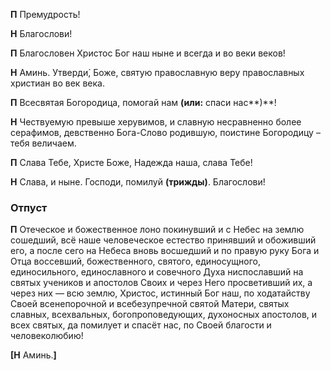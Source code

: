 **П** Премудрость!

**Н** Благослови!

**П** Благословен Христос Бог наш ныне и всегда и во веки веков!

**Н** Аминь. Утверди́, Боже, святую православную веру православных христиан во век века.

**П** Всесвятая Богородица, помогай нам **(или:** спаси нас**)**!

**Н** Чествуемую превыше херувимов, и славную несравненно более серафимов, девственно Бога-Слово родившую, поистине Богородицу – тебя величаем.

**П** Слава Тебе, Христе Боже, Надежда наша, слава Тебе!

**Н** Слава, и ныне. Господи, помилуй **(трижды)**. Благослови!

### Отпуст

**П** Отеческое и божественное лоно покинувший и с Небес на землю сошедший, всё наше человеческое естество принявший и обоживший его, а после сего на Небеса вновь восшедший и по правую руку Бога и Отца воссевший, божественного, святого, единосущного, единосильного, единославного и совечного Духа ниспославший на святых учеников и апостолов Своих и через Него просветивший их, а через них — всю землю, Христос, истинный Бог наш, по ходатайству Своей всенепорочной и всебезупречной святой Матери, святых славных, всехвальных, богопроповедующих, духоносных апостолов, и всех святых, да помилует и спасёт нас, по Своей благости и человеколюбию!

**[Н** Аминь.**]**

